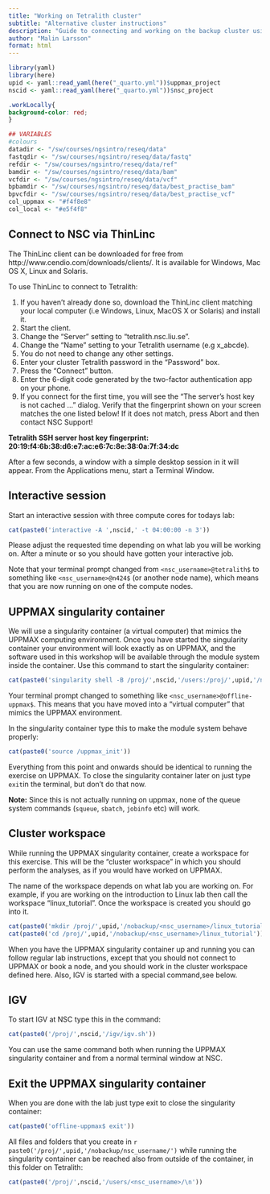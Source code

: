 ```yaml
---
title: "Working on Tetralith cluster"
subtitle: "Alternative cluster instructions"
description: "Guide to connecting and working on the backup cluster using Singularity image."
author: "Malin Larsson"
format: html
---
```


```r
library(yaml)
library(here)
upid <- yaml::read_yaml(here("_quarto.yml"))$uppmax_project
nscid <- yaml::read_yaml(here("_quarto.yml"))$nsc_project
```

```css
.workLocally{
background-color: red;
}
```

```r
## VARIABLES
#colours
datadir <- "/sw/courses/ngsintro/reseq/data"
fastqdir <- "/sw/courses/ngsintro/reseq/data/fastq"
refdir <- "/sw/courses/ngsintro/reseq/data/ref"
bamdir <- "/sw/courses/ngsintro/reseq/data/bam"
vcfdir <- "/sw/courses/ngsintro/reseq/data/vcf"
bpbamdir <- "/sw/courses/ngsintro/reseq/data/best_practise_bam"
bpvcfdir <- "/sw/courses/ngsintro/reseq/data/best_practise_vcf"
col_uppmax <- "#f4f8e8"
col_local <- "#e5f4f8"
```  

## Connect to NSC via ThinLinc

The ThinLinc client can be downloaded for free from http://www.cendio.com/downloads/clients/. It is available for Windows, Mac OS X, Linux and Solaris.

To use ThinLinc to connect to Tetralith:

1. If you haven't already done so, download the ThinLinc client matching your local computer (i.e Windows, Linux, MacOS X or Solaris) and install it.
2. Start the client.
3. Change the "Server" setting to "tetralith.nsc.liu.se".
4. Change the "Name" setting to your Tetralith username (e.g x_abcde).
5. You do not need to change any other settings.
6. Enter your cluster Tetralith password in the "Password" box.
7. Press the "Connect" button.
8. Enter the 6-digit code generated by the two-factor authentication app on your phone.
9. If you connect for the first time, you will see the "The server's host key is not cached ..." dialog. Verify that the fingerprint shown on your screen matches the one listed below! If it does not match, press Abort and then contact NSC Support!

**Tetralith SSH server host key fingerprint: 20:19:f4:6b:38:d6:e7:ac:e6:7c:8e:38:0a:7f:34:dc**

After a few seconds, a window with a simple desktop session in it will appear. From the Applications menu, start a Terminal Window.

## Interactive session

Start an interactive session with three compute cores for todays lab:

```r
cat(paste0('interactive -A ',nscid,' -t 04:00:00 -n 3'))
```

Please adjust the requested time depending on what lab you will be working on. After a minute or so you should have gotten your interactive job.

::: {.callout-tip}
Note that your terminal prompt changed from `<nsc_username>@tetralith$` to something like `<nsc_username>@n424$` (or another node name), which means that you are now running on one of the compute nodes.
:::

## UPPMAX singularity container

We will use a singularity container (a virtual computer) that mimics the UPPMAX computing environment. Once you have started the singularity container your environment will look exactly as on UPPMAX, and the software used in this workshop will be available through the module system inside the container.
Use this command to start the singularity container:

```r
cat(paste0('singularity shell -B /proj/',nscid,'/users:/proj/',upid,'/nobackup -B /proj/',nscid,' /proj/',nscid,'/ngsintro.sif'))
```

::: {.callout-tip}
Your terminal prompt changed to something like `<nsc_username>@offline-uppmax$`. This means that you have moved into a "virtual computer" that mimics the UPPMAX environment.
:::

In the singularity container type this to make the module system behave properly:

```r
cat(paste0('source /uppmax_init'))
```

Everything from this point and onwards should be identical to running the exercise on UPPMAX.
To close the singularity container  later on just type `exit`in the terminal, but don't do that now.

::: {.callout-note}
**Note:** Since this is not actually running on uppmax, none of the queue system commands (`squeue`, `sbatch`, `jobinfo` etc) will work. 
:::

## Cluster workspace

While running the UPPMAX singularity container, create a workspace for this exercise. This will be the "cluster workspace" in which you should perform the analyses, as if you would have worked on UPPMAX.

The name of the workspace depends on what lab you are working on. For example, if you are working on the introduction to Linux lab then call the workspace "linux_tutorial". Once the workspace is created you should go into it.

```r
cat(paste0('mkdir /proj/',upid,'/nobackup/<nsc_username>/linux_tutorial\n'))
cat(paste0('cd /proj/',upid,'/nobackup/<nsc_username>/linux_tutorial'))
```

When you have the UPPMAX singularity container up and running you can follow regular lab instructions, except that you should not connect to UPPMAX or book a node, and you should work in the cluster workspace defined here. Also, IGV is started with a special command,see below.

## IGV

To start IGV at NSC type this in the command:

```r
cat(paste0('/proj/',nscid,'/igv/igv.sh'))
```

You can use the same command both when running the UPPMAX singularity container and from a normal terminal window at NSC.

## Exit the UPPMAX singularity container

When you are done with the lab just type exit to close the singularity container:

```r
cat(paste0('offline-uppmax$ exit'))
```

All files and folders that you create in `r paste0('/proj/',upid,'/nobackup/nsc_username/')` while running the singularity container can be reached also from outside of the container, in this folder on Tetralith:

```r
cat(paste0('/proj/',nscid,'/users/<nsc_username>/\n'))
```
